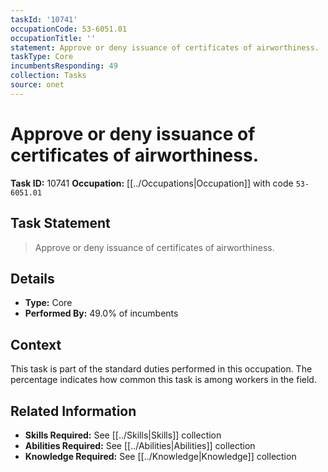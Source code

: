 ```yaml
---
taskId: '10741'
occupationCode: 53-6051.01
occupationTitle: ''
statement: Approve or deny issuance of certificates of airworthiness.
taskType: Core
incumbentsResponding: 49
collection: Tasks
source: onet
---
```

# Approve or deny issuance of certificates of airworthiness.

**Task ID:** 10741
**Occupation:** [[../Occupations|Occupation]] with code `53-6051.01`

## Task Statement

> Approve or deny issuance of certificates of airworthiness.

## Details

- **Type:** Core
- **Performed By:** 49.0% of incumbents

## Context

This task is part of the standard duties performed in this occupation. The percentage indicates how common this task is among workers in the field.

## Related Information

- **Skills Required:** See [[../Skills|Skills]] collection
- **Abilities Required:** See [[../Abilities|Abilities]] collection
- **Knowledge Required:** See [[../Knowledge|Knowledge]] collection
